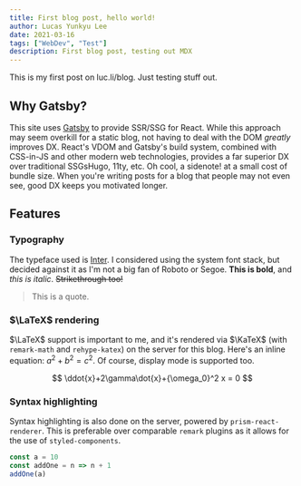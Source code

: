 ```yaml
---
title: First blog post, hello world!
author: Lucas Yunkyu Lee
date: 2021-03-16
tags: ["WebDev", "Test"]
description: First blog post, testing out MDX
---
```


This is my first post on <Link to="/blog">luc.li/blog</Link>. Just testing stuff out.

## Why Gatsby?

This site uses [Gatsby](https://gatsbyjs.org) to provide SSR/SSG for React.
While this approach may seem overkill for a static blog, not having to deal with the DOM _greatly_ improves DX.
React's VDOM and Gatsby's build system, combined with CSS-in-JS and other modern web technologies, provides a far superior DX over traditional SSGs<Sidenote>Hugo, 11ty, etc. Oh cool, a sidenote!</Sidenote> at a small cost of bundle size.
When you're writing posts for a blog that people may not even see, good DX keeps you motivated longer.

## Features

### Typography

The typeface used is [Inter](https://rsms.me/inter).
I considered using the system font stack, but decided against it as I'm not a big fan of Roboto or Segoe.
**This is bold**, and _this is italic_. ~~Strikethrough too!~~

> This is a quote.

### $\LaTeX$ rendering

$\LaTeX$ support is important to me, and it's rendered via $\KaTeX$ (with `remark-math` and `rehype-katex`) on the server for this blog.
Here's an inline equation: $a^2 + b^2 = c^2$.
Of course, display mode is supported too.

$$
\ddot{x}+2\gamma\dot{x}+{\omega_0}^2 x = 0
$$

### Syntax highlighting

Syntax highlighting is also done on the server, powered by `prism-react-renderer`.
This is preferable over comparable `remark` plugins as it allows for the use of `styled-components`.

```js
const a = 10
const addOne = n => n + 1
addOne(a)
```
